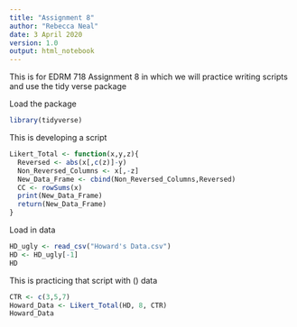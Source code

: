 ---
title: "Assignment 8"
author: "Rebecca Neal"
date: 3 April 2020
version: 1.0
output: html_notebook
---

This is for EDRM 718 Assignment 8 in which we will practice writing scripts and
use the tidy verse package

Load the package
```{r include=FALSE}
library(tidyverse)
```


This is developing a script
```{r}
Likert_Total <- function(x,y,z){
  Reversed <- abs(x[,c(z)]-y)
  Non_Reversed_Columns <- x[,-z]
  New_Data_Frame <- cbind(Non_Reversed_Columns,Reversed)
  CC <- rowSums(x)
  print(New_Data_Frame)
  return(New_Data_Frame)
}
```


Load in data
```{r Loading in Data, include=FALSE}
HD_ugly <- read_csv("Howard's Data.csv")
HD <- HD_ugly[-1]
HD
```



This is practicing that script with () data
```{r}
CTR <- c(3,5,7)
Howard_Data <- Likert_Total(HD, 8, CTR)
Howard_Data
```

